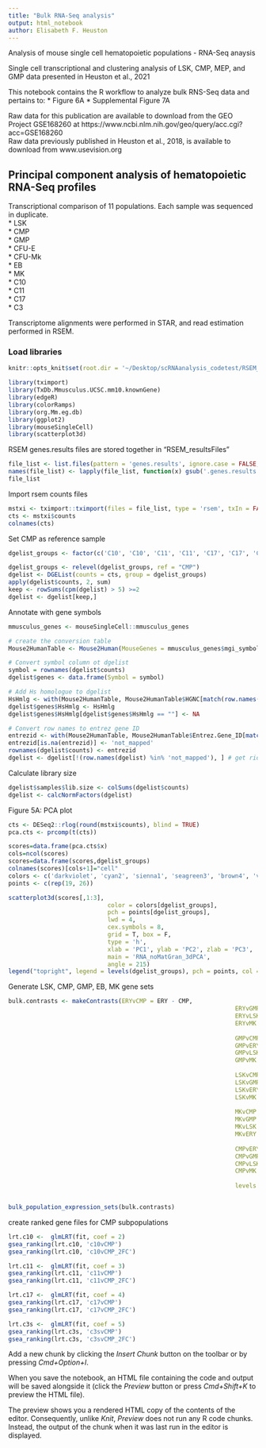 ```yaml
---
title: "Bulk RNA-Seq analysis"
output: html_notebook
author: Elisabeth F. Heuston
---
```


Analysis of mouse single cell hematopoietic populations - RNA-Seq anaysis

Single cell transcriptional and clustering analysis of LSK, CMP, MEP, and GMP data presented in Heuston et al., 2021  

This notebook contains the R workflow to analyze bulk RNS-Seq data and pertains to:
* Figure 6A
* Supplemental Figure 7A

Raw data for this publication are available to download from the GEO Project GSE168260 at https://www.ncbi.nlm.nih.gov/geo/query/acc.cgi?acc=GSE168260  
Raw data previously published in Heuston et al., 2018, is available to download from www.usevision.org

## Principal component analysis of hematopoietic RNA-Seq profiles

Transcriptional comparison of 11 populations. Each sample was sequenced in duplicate.  
* LSK  
* CMP  
* GMP  
* CFU-E  
* CFU-Mk  
* EB  
* MK  
* C10  
* C11  
* C17  
* C3  

Transcriptome alignments were performed in STAR, and read estimation performed in RSEM. 

### Load libraries

```r
knitr::opts_knit$set(root.dir = '~/Desktop/scRNAanalysis_codetest/RSEM_resultsFiles/')
```


```r
library(tximport)
library(TxDb.Mmusculus.UCSC.mm10.knownGene)
library(edgeR)
library(colorRamps)
library(org.Mm.eg.db)
library(ggplot2)
library(mouseSingleCell)
library(scatterplot3d)
```


RSEM genes.results files are stored together in "RSEM_resultsFiles"

```r

file_list <- list.files(pattern = 'genes.results', ignore.case = FALSE, recursive = FALSE, include.dirs = FALSE)
names(file_list) <- lapply(file_list, function(x) gsub('.genes.results', '', x))
file_list
```


Import rsem counts files 

```r
mstxi <- tximport::tximport(files = file_list, type = 'rsem', txIn = FALSE, txOut = FALSE, geneIdCol = 3)
cts <- mstxi$counts
colnames(cts)
```

Set CMP as reference sample

```r
dgelist_groups <- factor(c('C10', 'C10', 'C11', 'C11', 'C17', 'C17', 'C3s', 'C3s', 'CFUE', 'CFUE', 'CFUMK', 'CFUMK', 'CMP', 'CMP', 'ERY', 'ERY', 'GMP', 'GMP', 'LSK', 'LSK', 'MK', 'MK'))

dgelist_groups <- relevel(dgelist_groups, ref = "CMP")
dgelist <- DGEList(counts = cts, group = dgelist_groups)
apply(dgelist$counts, 2, sum)
keep <- rowSums(cpm(dgelist) > 5) >=2
dgelist <- dgelist[keep,]
```

Annotate with gene symbols


```r
mmusculus_genes <- mouseSingleCell::mmusculus_genes

# create the conversion table
Mouse2HumanTable <- Mouse2Human(MouseGenes = mmusculus_genes$mgi_symbol)

# Convert symbol column ot dgelist
symbol = rownames(dgelist$counts)
dgelist$genes <- data.frame(Symbol = symbol)

# Add Hs homologue to dgelist
HsHmlg <- with(Mouse2HumanTable, Mouse2HumanTable$HGNC[match(row.names(dgelist), Mouse2HumanTable$MGI)])
dgelist$genes$HsHmlg <- HsHmlg
dgelist$genes$HsHmlg[dgelist$genes$HsHmlg == ""] <- NA

# Convert row names to entrez gene ID
entrezid <- with(Mouse2HumanTable, Mouse2HumanTable$Entrez.Gene_ID[match(row.names(dgelist), Mouse2HumanTable$MGI)])
entrezid[is.na(entrezid)] <- 'not_mapped'
rownames(dgelist$counts) <- entrezid
dgelist <- dgelist[!(row.names(dgelist) %in% 'not_mapped'), ] # get rid of unmapped entrez ids
```

Calculate library size 

```r
dgelist$samples$lib.size <- colSums(dgelist$counts)
dgelist <- calcNormFactors(dgelist)

```
Figure 5A: PCA plot 

```r

cts <- DESeq2::rlog(round(mstxi$counts), blind = TRUE)
pca.cts <- prcomp(t(cts))

scores=data.frame(pca.cts$x)
cols=ncol(scores)
scores=data.frame(scores,dgelist_groups)
colnames(scores)[cols+1]="cell"
colors <- c('darkviolet', 'cyan2', 'sienna1', 'seagreen3', 'brown4', 'violetred2', 'steelblue2', 'red1', 'darkgreen', 'black', 'royalblue')
points <- c(rep(19, 26))

scatterplot3d(scores[,1:3],
							color = colors[dgelist_groups],
							pch = points[dgelist_groups],
							lwd = 4,
							cex.symbols = 8,
							grid = T, box = F,
							type = 'h',
							xlab = 'PC1', ylab = 'PC2', zlab = 'PC3',
							main = 'RNA_noMatGran_3dPCA',
							angle = 215)
legend("topright", legend = levels(dgelist_groups), pch = points, col = colors, ncol = 1, pt.cex = 5, cex = 4)

```


Generate LSK, CMP, GMP, EB, MK gene sets

```r
bulk.contrasts <- makeContrasts(ERYvCMP = ERY - CMP, 
																ERYvGMP = ERY - GMP, 
																ERYvLSK = ERY - LSK, 
																ERYvMK = ERY - MK,
																
																GMPvCMP = GMP - CMP, 
																GMPvERY = GMP - ERY, 
																GMPvLSK = GMP - LSK, 
																GMPvMK = GMP - MK,
																
																LSKvCMP = LSK - CMP, 
																LSKvGMP = LSK - GMP, 
																LSKvERY = LSK - ERY, 
																LSKvMK = LSK - MK,
																
																MKvCMP = MK - CMP, 
																MKvGMP = MK - GMP, 
																MKvLSK = MK - LSK, 
																MKvERY = MK - ERY,
																
																CMPvERY = CMP - ERY, 
																CMPvGMP = CMP - GMP, 
																CMPvLSK = CMP - LSK, 
																CMPvMK = CMP - MK,
																
																levels = designMat)


bulk_population_expression_sets(bulk.contrasts)
```




create ranked gene files for CMP subpopulations

```r

lrt.c10 <-  glmLRT(fit, coef = 2)
gsea_ranking(lrt.c10, 'c10vCMP')
gsea_ranking(lrt.c10, 'c10vCMP_2FC')

lrt.c11 <-  glmLRT(fit, coef = 3)
gsea_ranking(lrt.c11, 'c11vCMP')
gsea_ranking(lrt.c11, 'c11vCMP_2FC')

lrt.c17 <-  glmLRT(fit, coef = 4)
gsea_ranking(lrt.c17, 'c17vCMP')
gsea_ranking(lrt.c17, 'c17vCMP_2FC')

lrt.c3s <-  glmLRT(fit, coef = 5)
gsea_ranking(lrt.c3s, 'c3svCMP')
gsea_ranking(lrt.c3s, 'c3svCMP_2FC')
```




Add a new chunk by clicking the *Insert Chunk* button on the toolbar or by pressing *Cmd+Option+I*.

When you save the notebook, an HTML file containing the code and output will be saved alongside it (click the *Preview* button or press *Cmd+Shift+K* to preview the HTML file). 

The preview shows you a rendered HTML copy of the contents of the editor. Consequently, unlike *Knit*, *Preview* does not run any R code chunks. Instead, the output of the chunk when it was last run in the editor is displayed.

